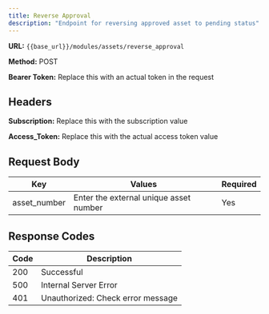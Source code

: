 ```yaml
---
title: Reverse Approval
description: "Endpoint for reversing approved asset to pending status"
---
```


**URL:** `{{base_url}}/modules/assets/reverse_approval`

**Method:** POST

**Bearer Token:** Replace this with an actual token in the request

## Headers
**Subscription:** Replace this with the subscription value

**Access_Token:** Replace this with the actual access token value

## Request Body

| Key           | Values                                   | Required |
| ------------- | ---------------------------------------- | -------- |
| asset_number  | Enter the external unique asset number   | Yes      |

## Response Codes

| Code | Description                        |
| ---- | ---------------------------------- |
| 200  | Successful                         |
| 500  | Internal Server Error              |
| 401  | Unauthorized: Check error message  |
